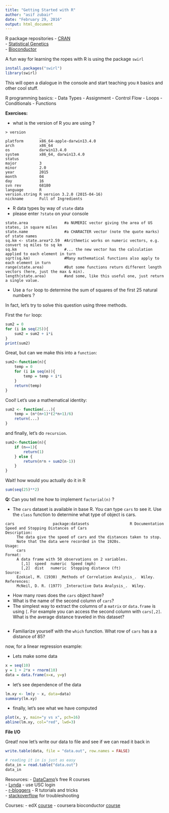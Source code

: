 ```yaml
---
title: "Getting Started with R"
author: "asif zubair"
date: "February 29, 2016"
output: html_document
---
```


R package repositories
- [CRAN](https://cran.r-project.org)  
    - [Statistical Genetics](https://cran.r-project.org/web/views/Genetics.html)  
- [Bioconductor](http://bioconductor.org)  

A fun way for learning the ropes with R is using the package `swirl`

```r
install.packages("swirl")
library(swirl)
```

This will open a dialogue in the console and start teaching you `R` basics and other cool stuff.

R programming basics:
- Data Types
- Assignment
- Control Flow
    - Loops
    - Conditionals
- Functions

__Exercises:__

- what is the version of R you are using ?
```
> version
               _                           
platform       x86_64-apple-darwin13.4.0   
arch           x86_64                      
os             darwin13.4.0                
system         x86_64, darwin13.4.0        
status                                     
major          3                           
minor          2.0                         
year           2015                        
month          04                          
day            16                          
svn rev        68180                       
language       R                           
version.string R version 3.2.0 (2015-04-16)
nickname       Full of Ingredients         
```


- R data types by way of `state` data
- please enter `?state` on your console
```
state.area                #a NUMERIC vector giving the area of US states, in square miles
state.name                #a CHARACTER vector (note the quote marks) of state names 
sq.km <- state.area*2.59  #Arithmetic works on numeric vectors, e.g. convert sq miles to sq km
sq.km                     #... the new vector has the calculation applied to each element in turn
sqrt(sq.km)               #Many mathematical functions also apply to each element in turn 
range(state.area)         #But some functions return different length vectors (here, just the max & min).
length(state.area)        #and some, like this useful one, just return a single value.
```

- Use a `for` loop to determine the sum of squares of the first 25 natural numbers ?

In fact, let's try to solve this question using three methods. 

First the `for` loop:
```r
sum2 = 0
for (i in seq(25)){
    sum2 = sum2 + i*i
}
print(sum2)
```

Great, but can we make this into a `function`:

```r
sum2<-function(n){
    temp = 0
    for (i in seq(n)){
        temp = temp + i*i
    }
    return(temp)
}
```

Cool! Let's use a mathematical identity:

```r
sum2 <- function(...){
    temp = (n*(n+1)*(2*n+1)/6)
    return(...)
}
```

and finally, let's do `recursion`.

```r
sum2<-function(n){
    if (n==1){
        return(1)
    } else {
        return(n*n + sum2(n-1))
    }
}
```

Wait! how would you actually do it in R
```r
sum(seq(25)**2)
```

__Q:__ Can you tell me how to implement `factorial(n)` ?

- The `cars` dataset is available in base R. You can type `cars` to see it. Use the `class` function to determine what type of object is cars.

```
cars                 package:datasets                  R Documentation
Speed and Stopping Distances of Cars
Description:
     The data give the speed of cars and the distances taken to stop.
     Note that the data were recorded in the 1920s.
Usage:
     cars
Format:
     A data frame with 50 observations on 2 variables.
       [,1]  speed  numeric  Speed (mph)            
       [,2]  dist   numeric  Stopping distance (ft) 
Source:
     Ezekiel, M. (1930) _Methods of Correlation Analysis_.  Wiley.
References:
     McNeil, D. R. (1977) _Interactive Data Analysis_.  Wiley.
```

- How many rows does the `cars` object have?
- What is the name of the second column of `cars`?
- The simplest way to extract the columns of a `matrix` or `data.frame` is using `[`. For example you can access the second column with `cars[,2]`. What is the average distance traveled in this dataset?
```r

```
- Familiarize yourself with the `which` function. What row of `cars` has a a distance of 85?

now, for a linear regression example:

- Lets make some data
```r
x = seq(10)
y = 1 + 2*x + rnorm(10)
data = data.frame(x=x, y=y)
```

- let's see dependence of the data
```r
lm.xy <- lm(y ~ x, data=data)
summary(lm.xy)
```

- finally, let's see what we have computed
```r
plot(x, y, main="y vs x", pch=16)
abline(lm.xy, col="red", lwd=3)
```

__File I/O__

Great! now let's write our data to file and see if we can read it back in

```r
write.table(data, file = "data.out", row.names = FALSE)

# reading it in is just as easy
data_in = read.table("data.out")
data_in
```

Resources:
- [DataCamp](https://www.datacamp.com/home)'s free R courses  
- [Lynda](http://itservices.usc.edu/lynda) - use USC login  
- [r-bloggers](http://www.r-bloggers.com) - R tutorials and tricks  
- [stackoverflow](http://stackoverflow.com/questions/tagged/r) for troubleshooting  

Courses:
- edX [course](https://www.edx.org/course/data-analysis-life-sciences-1-statistics-harvardx-ph525-1x)
- coursera bioconductor [course](https://www.coursera.org/learn/bioconductor)  

